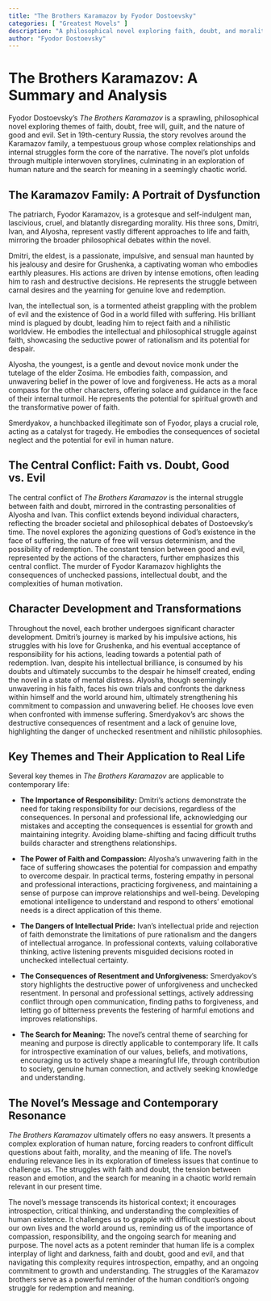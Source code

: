 ```yaml
---
title: "The Brothers Karamazov by Fyodor Dostoevsky"
categories: [ "Greatest Movels" ]
description: "A philosophical novel exploring faith, doubt, and morality through the story of four brothers."
author: "Fyodor Dostoevsky"
---
```

# The Brothers Karamazov: A Summary and Analysis

Fyodor Dostoevsky's *The Brothers Karamazov* is a sprawling, philosophical novel exploring themes of faith, doubt, free will, guilt, and the nature of good and evil. Set in 19th-century Russia, the story revolves around the Karamazov family, a tempestuous group whose complex relationships and internal struggles form the core of the narrative. The novel's plot unfolds through multiple interwoven storylines, culminating in an exploration of human nature and the search for meaning in a seemingly chaotic world.

## The Karamazov Family: A Portrait of Dysfunction

The patriarch, Fyodor Karamazov, is a grotesque and self-indulgent man, lascivious, cruel, and blatantly disregarding morality. His three sons, Dmitri, Ivan, and Alyosha, represent vastly different approaches to life and faith, mirroring the broader philosophical debates within the novel.

Dmitri, the eldest, is a passionate, impulsive, and sensual man haunted by his jealousy and desire for Grushenka, a captivating woman who embodies earthly pleasures.  His actions are driven by intense emotions, often leading him to rash and destructive decisions.  He represents the struggle between carnal desires and the yearning for genuine love and redemption.

Ivan, the intellectual son, is a tormented atheist grappling with the problem of evil and the existence of God in a world filled with suffering. His brilliant mind is plagued by doubt, leading him to reject faith and a nihilistic worldview. He embodies the intellectual and philosophical struggle against faith, showcasing the seductive power of rationalism and its potential for despair.

Alyosha, the youngest, is a gentle and devout novice monk under the tutelage of the elder Zosima. He embodies faith, compassion, and unwavering belief in the power of love and forgiveness.  He acts as a moral compass for the other characters, offering solace and guidance in the face of their internal turmoil.  He represents the potential for spiritual growth and the transformative power of faith.

Smerdyakov, a hunchbacked illegitimate son of Fyodor, plays a crucial role, acting as a catalyst for tragedy. He embodies the consequences of societal neglect and the potential for evil in human nature.


## The Central Conflict: Faith vs. Doubt, Good vs. Evil

The central conflict of *The Brothers Karamazov* is the internal struggle between faith and doubt, mirrored in the contrasting personalities of Alyosha and Ivan. This conflict extends beyond individual characters, reflecting the broader societal and philosophical debates of Dostoevsky's time. The novel explores the agonizing questions of God's existence in the face of suffering, the nature of free will versus determinism, and the possibility of redemption. The constant tension between good and evil, represented by the actions of the characters, further emphasizes this central conflict. The murder of Fyodor Karamazov highlights the consequences of unchecked passions, intellectual doubt, and the complexities of human motivation.

## Character Development and Transformations

Throughout the novel, each brother undergoes significant character development. Dmitri’s journey is marked by his impulsive actions, his struggles with his love for Grushenka, and his eventual acceptance of responsibility for his actions, leading towards a potential path of redemption. Ivan, despite his intellectual brilliance, is consumed by his doubts and ultimately succumbs to the despair he himself created, ending the novel in a state of mental distress. Alyosha, though seemingly unwavering in his faith, faces his own trials and confronts the darkness within himself and the world around him, ultimately strengthening his commitment to compassion and unwavering belief. He chooses love even when confronted with immense suffering. Smerdyakov's arc shows the destructive consequences of resentment and a lack of genuine love, highlighting the danger of unchecked resentment and nihilistic philosophies.


## Key Themes and Their Application to Real Life

Several key themes in *The Brothers Karamazov* are applicable to contemporary life:

* **The Importance of Responsibility:** Dmitri's actions demonstrate the need for taking responsibility for our decisions, regardless of the consequences.  In personal and professional life, acknowledging our mistakes and accepting the consequences is essential for growth and maintaining integrity.  Avoiding blame-shifting and facing difficult truths builds character and strengthens relationships.


* **The Power of Faith and Compassion:** Alyosha's unwavering faith in the face of suffering showcases the potential for compassion and empathy to overcome despair.  In practical terms, fostering empathy in personal and professional interactions, practicing forgiveness, and maintaining a sense of purpose can improve relationships and well-being. Developing emotional intelligence to understand and respond to others’ emotional needs is a direct application of this theme.

* **The Dangers of Intellectual Pride:** Ivan's intellectual pride and rejection of faith demonstrate the limitations of pure rationalism and the dangers of intellectual arrogance. In professional contexts, valuing collaborative thinking, active listening prevents misguided decisions rooted in unchecked intellectual certainty.

* **The Consequences of Resentment and Unforgiveness:** Smerdyakov’s story highlights the destructive power of unforgiveness and unchecked resentment.  In personal and professional settings, actively addressing conflict through open communication, finding paths to forgiveness, and letting go of bitterness prevents the festering of harmful emotions and improves relationships.


* **The Search for Meaning:** The novel's central theme of searching for meaning and purpose is directly applicable to contemporary life. It calls for introspective examination of our values, beliefs, and motivations, encouraging us to actively shape a meaningful life, through contribution to society, genuine human connection, and actively seeking knowledge and understanding.



## The Novel's Message and Contemporary Resonance

*The Brothers Karamazov* ultimately offers no easy answers. It presents a complex exploration of human nature, forcing readers to confront difficult questions about faith, morality, and the meaning of life. The novel's enduring relevance lies in its exploration of timeless issues that continue to challenge us.  The struggles with faith and doubt, the tension between reason and emotion, and the search for meaning in a chaotic world remain relevant in our present time.

The novel's message transcends its historical context; it encourages introspection, critical thinking, and understanding the complexities of human existence. It challenges us to grapple with difficult questions about our own lives and the world around us, reminding us of the importance of compassion, responsibility, and the ongoing search for meaning and purpose. The novel acts as a potent reminder that human life is a complex interplay of light and darkness, faith and doubt, good and evil, and that navigating this complexity requires introspection, empathy, and an ongoing commitment to growth and understanding. The struggles of the Karamazov brothers serve as a powerful reminder of the human condition's ongoing struggle for redemption and meaning.

